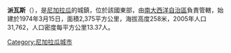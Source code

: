 '''派瓦斯'''（{{lang-es|Paiwas}}），是[[尼加拉瓜|尼加拉瓜]]的城鎮，位於該國東部，由[[南大西洋自治區|南大西洋自治區]]負責管轄，始建於1974年3月15日，面積2,375平方公里，海拔高度258米，2005年人口31,762，人口密度每平方公里13.37人。

{{Coord|12|48|N|85|08|W|region:NI_type:city|display=title}}

{{Nicaragua-geo-stub}}
[[Category:尼加拉瓜城市|Category:尼加拉瓜城市]]